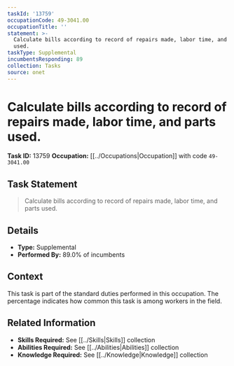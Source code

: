 ```yaml
---
taskId: '13759'
occupationCode: 49-3041.00
occupationTitle: ''
statement: >-
  Calculate bills according to record of repairs made, labor time, and parts
  used.
taskType: Supplemental
incumbentsResponding: 89
collection: Tasks
source: onet
---
```

# Calculate bills according to record of repairs made, labor time, and parts used.

**Task ID:** 13759
**Occupation:** [[../Occupations|Occupation]] with code `49-3041.00`

## Task Statement

> Calculate bills according to record of repairs made, labor time, and parts used.

## Details

- **Type:** Supplemental
- **Performed By:** 89.0% of incumbents

## Context

This task is part of the standard duties performed in this occupation. The percentage indicates how common this task is among workers in the field.

## Related Information

- **Skills Required:** See [[../Skills|Skills]] collection
- **Abilities Required:** See [[../Abilities|Abilities]] collection
- **Knowledge Required:** See [[../Knowledge|Knowledge]] collection
